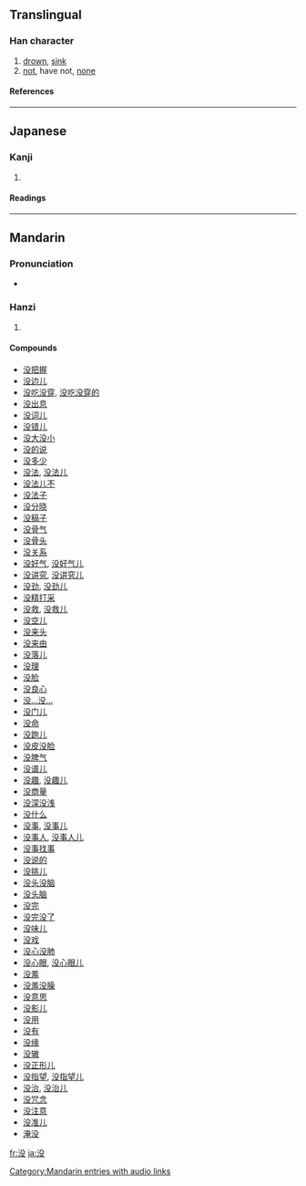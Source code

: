 {{see|沒}}

==Translingual==
{{stroke order|type=animate}}
===Han character===
{{Han char|rn=85|rad=水|as=04|sn=7|four=|canj=水竹弓水 (EHNE)}}
# [[drown]], [[sink]]
# [[not]], have not, [[none]]
====References====
{{Han ref|kx=0612.121|dkj=17233|dj=1005.150|hdz=31570.070|uh=6CA1|ud=27809}}

----

==Japanese==
===Kanji===
{{ja-kanji|grade=c|rs=水04}}
# {{defn|Japanese}} 
====Readings====
{{ja-readings|on=[[ぼつ]] (botsu)|kun=[[しずむ]] (shizumu), [[おぼれる]] (oboreru), [[しぬ]] (shinu)}}

----
==Mandarin==
===Pronunciation===
*{{audio|zh-méi.ogg|audio}}

===Hanzi===
{{cmn-hanzi|tra=沒|pin=[[méi]] ([[mei2]])|wg=mei<sup>2</sup>}}
# {{defn|Mandarin}}

====Compounds====
*[[没把握]]
*[[没边儿]]
*[[没吃没穿]], [[没吃没穿的]]
*[[没出息]]
*[[没词儿]]
*[[没错儿]]
*[[没大没小]]
*[[没的说]]
*[[没多少]]
*[[没法]], [[没法儿]]
*[[没法儿不]]
*[[没法子]]
*[[没分晓]]
*[[没稿子]]
*[[没骨气]]
*[[没骨头]]
*[[没关系]]
*[[没好气]], [[没好气儿]]
*[[没讲究]], [[没讲究儿]]
*[[没劲]], [[没劲儿]]
*[[没精打采]]
*[[没救]], [[没救儿]]
*[[没空儿]]
*[[没来头]]
*[[没来由]]
*[[没落儿]]
*[[没理]]
*[[没脸]]
*[[没良心]]
*[[没…没…]]
*[[没门儿]]
*[[没命]]
*[[没跑儿]]
*[[没皮没脸]]
*[[没脾气]]
*[[没谱儿]]
*[[没趣]], [[没趣儿]]
*[[没商量]]
*[[没深没浅]]
*[[没什么]]
*[[没事]], [[没事儿]]
*[[没事人]], [[没事人儿]]
*[[没事找事]]
*[[没说的]]
*[[没挑儿]]
*[[没头没脑]]
*[[没头脑]]
*[[没完]]
*[[没完没了]]
*[[没味儿]]
*[[没戏]]
*[[没心没肺]]
*[[没心眼]], [[没心眼儿]]
*[[没羞]]
*[[没羞没臊]]
*[[没意思]]
*[[没影儿]]
*[[没用]]
*[[没有]]
*[[没缘]]
*[[没辙]]
*[[没正形儿]]
*[[没指望]], [[没指望儿]]
*[[没治]], [[没治儿]]
*[[没咒念]]
*[[没注意]]
*[[没准儿]]
*[[淹没]]

[[Category:Mandarin entries with audio links]]
[[fr:没]]
[[ja:没]]